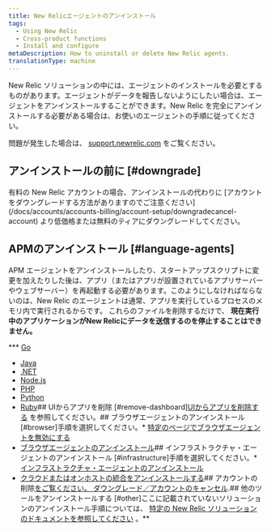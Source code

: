 ```yaml
---
title: New Relicエージェントのアンインストール
tags:
  - Using New Relic
  - Cross-product functions
  - Install and configure
metaDescription: How to uninstall or delete New Relic agents.
translationType: machine
---
```


[](https://newrelic.com/instant-observability/)New Relic ソリューションの中には、エージェントのインストールを必要とするものがあります。エージェントがデータを報告しないようにしたい場合は、エージェントをアンインストールすることができます。New Relic を完全にアンインストールする必要がある場合は、お使いのエージェントの手順に従ってください。

問題が発生した場合は、 [support.newrelic.com](https://support.newrelic.com) をご覧ください。

## アンインストールの前に [#downgrade]

<Callout variant="important">
  有料の New Relic アカウントの場合、アンインストールの代わりに [アカウントをダウングレードする方法がありますのでご注意ください](/docs/accounts/accounts-billing/account-setup/downgradecancel-account) より低価格または無料のティアにダウングレードしてください。
</Callout>

## APMのアンインストール [#language-agents]

APM エージェントをアンインストールしたり、スタートアップスクリプトに変更を加えたりした後は、アプリ（またはアプリが設置されているアプリサーバーやウェブサーバー）を再起動する必要があります。このようにしなければならないのは、New Relic のエージェントは通常、アプリを実行しているプロセスのメモリ内で実行されるからです。 これらのファイルを削除するだけで、 **現在実行中のアプリケーションがNew Relicにデータを送信するのを停止することはできません。**

*** [Go](/docs/agents/go-agent/installation-configuration/uninstall-go-agent)
* [Java](/docs/agents/java-agent/installation/uninstall-java-agent)
* [.NET](/docs/agents/net-agent/installation-configuration/uninstall-net-agent)
* [Node.js](/docs/agents/nodejs-agent/installation-configuration/uninstall-nodejs-agent)
* [PHP](/docs/agents/php-agent/advanced-installation/uninstalling-php-agent)
* [Python](/docs/agents/python-agent/installation-configuration/uninstall-python-agent)
* [Ruby](/docs/agents/ruby-agent/installation-configuration/uninstall-ruby-agent)## UIからアプリを削除 [#remove-dashboard][UIからアプリを削除する](/docs/apm/new-relic-apm/maintenance/remove-applications-new-relic) を参照してください。## ブラウザエージェントのアンインストール [#browser]手順を選択してください。* [特定のページでブラウザエージェントを無効にする](/docs/browser/new-relic-browser/installation/disable-browser-monitoring-specific-pages)
* [ブラウザエージェントのアンインストール](/docs/browser/new-relic-browser/installation/delete-apps-new-relic-browser)## インフラストラクチャ・エージェントのアンインストール [#infrastructure]手順を選択してください。* [インフラストラクチャ・エージェントのアンインストール](/docs/infrastructure/new-relic-infrastructure/installation/uninstall-infrastructure-agent)
* [クラウドまたはオンホストの統合をアンインストールする](/docs/infrastructure/install-infrastructure-agent/update-or-uninstall/uninstall-infrastructure-integrations)## アカウントの削除[をご覧ください。 ダウングレード／アカウントのキャンセル](/docs/accounts/accounts/account-maintenance/cancel-or-delete-your-new-relic-account).## 他のツールをアンインストールする [#other]ここに記載されていないソリューションのアンインストール手順については、 [特定の New Relic ソリューションのドキュメントを参照してください](https://newrelic.com/instant-observability/) 。**